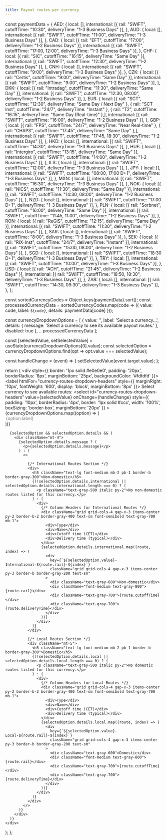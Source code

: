 ```yaml
---
title: Payout routes per currency
---
```


  const paymentData = {
    AED: { local: [], international: [{ rail: "SWIFT", cutoffTime: "10:30", deliveryTime: "1-3 Business Days" }], },
    AUD: { local: [], international: [{ rail: "SWIFT", cutoffTime: "11:00", deliveryTime: "1-3 Business Days" }], },
    CAD: { local: [{ rail: "EFT", cutoffTime: "17:00", deliveryTime: "1-2 Business Days" }], international: [{ rail: "SWIFT", cutoffTime: "17:00, 12:00", deliveryTime: "1-3 Business Days" }], },
    CHF: { local: [{ rail: "SIC", cutoffTime: "16:15", deliveryTime: "Same Day" }], international: [{ rail: "SWIFT", cutoffTime: "12:30", deliveryTime: "1-2 Business Days" }], },
    CNH: { local: [], international: [{ rail: "SWIFT", cutoffTime: "9:00", deliveryTime: "1-3 Business Days" }], },
    CZK: { local: [{ rail: "Certis", cutoffTime: "9:00", deliveryTime: "Same Day" }], international: [{ rail: "SWIFT", cutoffTime: "9:00", deliveryTime: "1-2 Business Days" }], },
    DKK: { local: [{ rail: "Intradag", cutoffTime: "11:30", deliveryTime: "Same Day" }], international: [{ rail: "SWIFT", cutoffTime: "12:30, 08:00", deliveryTime: "1-2 Business Days" }], },
    EUR: { local: [{ rail: "SCT", cutoffTime: "12:30", deliveryTime: "Same Day / Next Day" }, { rail: "SCT Inst", cutoffTime: "24/7", deliveryTime: "Instant" }, { rail: "T2", cutoffTime: "16:15", deliveryTime: "Same Day (Real-time)" },], international: [{ rail: "SWIFT", cutoffTime: "16:00", deliveryTime: "1-2 Business Days" }], },
    GBP: { local: [{ rail: "FPS", cutoffTime: "24/7", deliveryTime: "Near Real-time" }, { rail: "CHAPS", cutoffTime: "17:45", deliveryTime: "Same Day" },], international: [{ rail: "SWIFT", cutoffTime: "17:45, 18:30", deliveryTime: "1-2 Business Days" }], },
    HKD: { local: [], international: [{ rail: "SWIFT", cutoffTime: "14:30", deliveryTime: "1-3 Business Days" }], },
    HUF: { local: [{ rail: "Intergiro", cutoffTime: "13:15", deliveryTime: "Same Day" }], international: [{ rail: "SWIFT", cutoffTime: "14:00", deliveryTime: "1-2 Business Days" }], },
    ILS: { local: [], international: [{ rail: "SWIFT", cutoffTime: "12:00", deliveryTime: "1-3 Business Days" }], },
    JPY: { local: [], international: [{ rail: "SWIFT", cutoffTime: "08:00, 17:00 D+1", deliveryTime: "1-3 Business Days" }], },
    MXN: { local: [], international: [{ rail: "SWIFT", cutoffTime: "16:30", deliveryTime: "1-3 Business Days" }], },
    NOK: { local: [{ rail: "NICS", cutoffTime: "11:30", deliveryTime: "Same Day" }], international: [{ rail: "SWIFT", cutoffTime: "14:30, 08:00", deliveryTime: "1-2 Business Days" }], },
    NZD: { local: [], international: [{ rail: "SWIFT", cutoffTime: "17:00 D+1", deliveryTime: "1-3 Business Days" }], },
    PLN: { local: [{ rail: "Sorbnet", cutoffTime: "16:00", deliveryTime: "Same Day" }], international: [{ rail: "SWIFT", cutoffTime: "11:45, 11:00", deliveryTime: "1-2 Business Days" }], },
    RON: { local: [{ rail: "ReGIS", cutoffTime: "12:15", deliveryTime: "Same Day" }], international: [{ rail: "SWIFT", cutoffTime: "11:30", deliveryTime: "1-2 Business Days" }], },
    SAR: { local: [], international: [{ rail: "SWIFT", cutoffTime: "8:00", deliveryTime: "1-3 Business Days" }], },
    SEK: { local: [{ rail: "RIX-Inst", cutoffTime: "24/7", deliveryTime: "Instant" }], international: [{ rail: "SWIFT", cutoffTime: "15:00, 08:00", deliveryTime: "1-2 Business Days" }], },
    SGD: { local: [], international: [{ rail: "SWIFT", cutoffTime: "18:30 D+1", deliveryTime: "1-3 Business Days" }], },
    TRY: { local: [], international: [{ rail: "SWIFT", cutoffTime: "10:00", deliveryTime: "1-3 Business Days" }], },
    USD: { local: [{ rail: "ACH", cutoffTime: "21:45", deliveryTime: "1-2 Business Days" }], international: [{ rail: "SWIFT", cutoffTime: "18:50, 18:30", deliveryTime: "1-3 Business Days" }], },
    ZAR: { local: [], international: [{ rail: "SWIFT", cutoffTime: "14:30, 09:30", deliveryTime: "1-3 Business Days" }], },
  };

  const sortedCurrencyCodes = Object.keys(paymentData).sort();
  const processedCurrencyData = sortedCurrencyCodes.map(code => ({
    value: code,
    label: `${code}`,
    details: paymentData[code]
  }));

  const currencyDropdownOptions = [
    {
      value: '',
      label: 'Select a currency...',
      details: { message: 'Select a currency to see its available payout routes.' },
      disabled: true
    },
    ...processedCurrencyData
  ];

  const [selectedValue, setSelectedValue] = useState(currencyDropdownOptions[0].value);
  const selectedOption = currencyDropdownOptions.find(opt => opt.value === selectedValue);

  const handleChange = (event) => {
    setSelectedValue(event.target.value);
  };

  return (
    <div style={{ border: '1px solid #e0e0e0', padding: '20px', borderRadius: '8px', marginBottom: '25px', backgroundColor: '#fdfdfd' }}>
      <label htmlFor="currency-routes-dropdown-headers" style={{ marginRight: '10px', fontWeight: '600', display: 'block', marginBottom: '8px' }}>
        Select currency to see available routes:
      </label>
      <select
        id="currency-routes-dropdown-headers"
        value={selectedValue}
        onChange={handleChange}
        style={{ padding: '10px', borderRadius: '4px', border: '1px solid #ccc', width: '100%', boxSizing: 'border-box', marginBottom: '20px' }}
      >
        {currencyDropdownOptions.map((option) => (
          <option key={option.value} value={option.value} disabled={option.disabled}>
            {option.label}
          </option>
        ))}
      </select>

      {selectedOption && selectedOption.details && (
        <div className="mt-4">
          {selectedOption.details.message ? (
            <p>{selectedOption.details.message}</p>
          ) : (
            <>

              {/* International Routes Section */}
              <div>
                <h5 className="text-lg font-medium mb-2 pb-1 border-b border-gray-300">Non-domestic</h5>
                {(!selectedOption.details.international || selectedOption.details.international.length === 0) ? (
                  <p className="text-gray-500 italic py-2">No non-domestic routes listed for this currency.</p>
                ) : (
                  <div>
                    {/* Column Headers for International Routes */}
                    <div className="grid grid-cols-4 gap-x-3 items-center py-2 border-b-2 border-gray-400 text-sm font-semibold text-gray-700 mb-1">
                      <div>Type</div>
                      <div>Name</div>
                      <div>Cutoff time (CET)</div>
                      <div>Delivery time (typical)</div>
                    </div>
                    {selectedOption.details.international.map((route, index) => (
                      <div
                        key={`${selectedOption.value}-International-${route.rail}-${index}`}
                        className="grid grid-cols-4 gap-x-3 items-center py-3 border-b border-gray-200 text-sm"
                      >
                        <div className="text-gray-600">Non-domestic</div>
                        <div className="font-medium text-gray-800">{route.rail}</div>
                        <div className="text-gray-700">{route.cutoffTime}</div>
                        <div className="text-gray-700">{route.deliveryTime}</div>
                      </div>
                    ))}
                  </div>
                )}
              </div>

              {/* Local Routes Section */}
              <div className="mt-5">
                <h5 className="text-lg font-medium mb-2 pb-1 border-b border-gray-300">Domestic</h5>
                {(!selectedOption.details.local || selectedOption.details.local.length === 0) ? (
                  <p className="text-gray-500 italic py-2">No domestic routes listed for this currency.</p>
                ) : (
                  <div>
                    {/* Column Headers for Local Routes */}
                    <div className="grid grid-cols-4 gap-x-3 items-center py-2 border-b-2 border-gray-400 text-sm font-semibold text-gray-700 mb-1">
                      <div>Type</div>
                      <div>Name</div>
                      <div>Cutoff time (CET)</div>
                      <div>Delivery time (typical)</div>
                    </div>
                    {selectedOption.details.local.map((route, index) => (
                      <div
                        key={`${selectedOption.value}-Local-${route.rail}-${index}`}
                        className="grid grid-cols-4 gap-x-3 items-center py-3 border-b border-gray-200 text-sm"
                      >
                        <div className="text-gray-600">Domestic</div>
                        <div className="font-medium text-gray-800">{route.rail}</div>
                        <div className="text-gray-700">{route.cutoffTime}</div>
                        <div className="text-gray-700">{route.deliveryTime}</div>
                      </div>
                    ))}
                  </div>
                )}
              </div>
            </>
          )}
        </div>
      )}
    </div>
  );
};

<CurrencyPayoutRoutesDropdown />